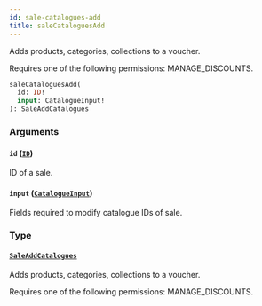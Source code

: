 ```yaml
---
id: sale-catalogues-add
title: saleCataloguesAdd
---
```



Adds products, categories, collections to a voucher. 

Requires one of the following permissions: MANAGE_DISCOUNTS.

```graphql
saleCataloguesAdd(
  id: ID!
  input: CatalogueInput!
): SaleAddCatalogues
```


### Arguments

#### `id` ([`ID`](../../../developer/api-reference/scalars/id))

ID of a sale.


#### `input` ([`CatalogueInput`](../../../developer/api-reference/inputs/catalogue-input))

Fields required to modify catalogue IDs of sale.


### Type

#### [`SaleAddCatalogues`](../../../developer/api-reference/objects/sale-add-catalogues) 

Adds products, categories, collections to a voucher. 

Requires one of the following permissions: MANAGE_DISCOUNTS.





